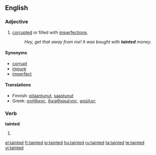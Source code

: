 ==English==

===Adjective===
{{en-adj}}
# [[corrupt]]ed or filled with [[imperfection]]s.
#: ''Hey, get that away from me! It was bought with '''tainted''' money.''

====Synonyms====
*[[corrupt]]
*[[impure]]
*[[imperfect]]

====Translations====
*Finnish: [[pilaantunut]], [[saastunut]]
*Greek: [[ανήθικος]], [[διεφθαρμένος]], [[φαύλος]]

===Verb===
'''tainted'''
# {{past of|taint}}

[[el:tainted]]
[[fr:tainted]]
[[io:tainted]]
[[hu:tainted]]
[[ru:tainted]]
[[ta:tainted]]
[[te:tainted]]
[[vi:tainted]]